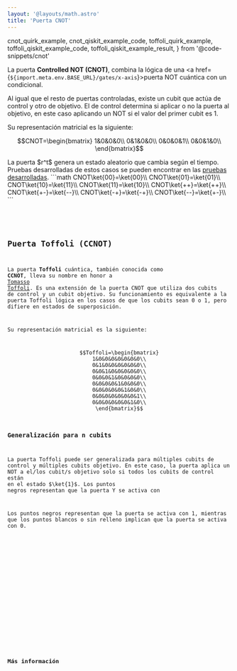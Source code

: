 ```yaml
---
layout: '@layouts/math.astro'
title: 'Puerta CNOT'
---
```


  cnot_quirk_example,
  cnot_qiskit_example_code,
  toffoli_quirk_example,
  toffoli_qiskit_example_code,
  toffoli_qiskit_example_result,
} from '@code-snippets/cnot'

La puerta **Controlled NOT (CNOT)**, combina la lógica de una <a href={`${import.meta.env.BASE_URL}/gates/x-axis`}>puerta NOT cuántica</a> con un condicional.

Al igual que el resto de puertas controladas, existe un cubit que actúa de control y otro de objetivo. El de control determina si aplicar o no la puerta al objetivo, en este caso aplicando un NOT si el valor del primer cubit es 1.

Su representación matricial es la siguiente:

```math
CNOT=\begin{bmatrix}
1&0&0&0\\
0&1&0&0\\
0&0&0&1\\
0&0&1&0\\
\end{bmatrix}
```

<Tabs>
  <TabItem label='Quirk'>
    <Box>
        <QuantumCircuit src={cnot_quirk_example} />
        La puerta $r^t$ genera un estado aleatorio que cambia según el tiempo.
    </Box>
  </TabItem>
  <TabItem label="Dirac">
    <Box>
        Pruebas desarrolladas de estos casos se pueden encontrar en las <a href={`${import.meta.env.BASE_URL}/proofs/cnot#conversiones-de-estados-comunes`}>pruebas desarrolladas</a>.
        ```math
        CNOT\ket{00}=\ket{00}\\
        CNOT\ket{01}=\ket{01}\\
        CNOT\ket{10}=\ket{11}\\
        CNOT\ket{11}=\ket{10}\\
        CNOT\ket{++}=\ket{++}\\
        CNOT\ket{+-}=\ket{--}\\
        CNOT\ket{-+}=\ket{-+}\\
        CNOT\ket{--}=\ket{+-}\\
        ```
    </Box>
  </TabItem>
  <TabItem label='Qiskit'>
    <Box>
        <Code
          code={cnot_qiskit_example_code}
          lang='py'
        />
    </Box>
  </TabItem>
</Tabs>

## Puerta Toffoli (CCNOT)

La puerta **Toffoli** cuántica, también conocida como **CCNOT**, lleva su nombre en honor a <a href="https://en.wikipedia.org/wiki/Tommaso_Toffoli" target="_blank">Tomasso Toffoli</a>. Es una extensión de la puerta CNOT que utiliza dos cubits de control y un cubit objetivo. Su funcionamiento es equivalente a la puerta Toffoli lógica en los casos de que los cubits sean 0 o 1, pero difiere en estados de superposición.

Su representación matricial es la siguiente:

```math
Toffoli=\begin{bmatrix}
1&0&0&0&0&0&0&0\\
0&1&0&0&0&0&0&0\\
0&0&1&0&0&0&0&0\\
0&0&0&1&0&0&0&0\\
0&0&0&0&1&0&0&0\\
0&0&0&0&0&1&0&0\\
0&0&0&0&0&0&0&1\\
0&0&0&0&0&0&1&0\\
\end{bmatrix}
```

### Generalización para n cubits

La puerta Toffoli puede ser generalizada para múltiples cubits de control y múltiples cubits objetivo. En este caso, la puerta aplica un NOT a el/los cubit/s objetivo solo si todos los cubits de control están en el estado $\ket{1}$. Los puntos negros representan que la puerta Y se activa con 

Los puntos negros representan que la puerta se activa con 1, mientras que los puntos blancos o sin relleno implican que la puerta se activa con 0.

<Tabs>
  <TabItem label='Quirk'>
    <Box>
        <QuantumCircuit src={toffoli_quirk_example} />
    </Box>
  </TabItem>
  <TabItem label='Qiskit'>
    <Box>
        <Tabs>
            <TabItem label='Código'>
                <Code
                  code={toffoli_qiskit_example_code}
                  lang='py'
                />
            </TabItem>
            <TabItem label='Resultado'>
                <Code
                  code={toffoli_qiskit_example_result}
                  lang='text'
                />
            </TabItem>
        </Tabs>
    </Box>
  </TabItem>
</Tabs>

## Más información

<BibItem id='wong' prefix='Capítulo 4.4.2, ' rate='r' />
<BibItem id='multiCubitGatesSoar' rate='a' />
<BibItem id='oreilly' rate='o' prefix='Capítulo 3, ' />
